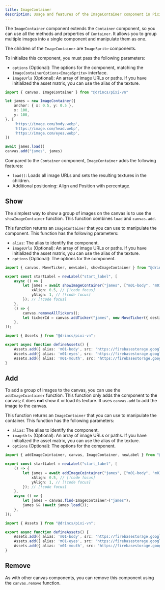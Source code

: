 ```yaml
---
title: ImageContainer
description: Usage and features of the ImageContainer component in Pixi’VN for grouping and manipulating multiple images as a single canvas component.
---
```


The `ImageContainer` component extends the <DynamicLink href="/start/canvas-components#base-components">`Container`</DynamicLink> component, so you can use all the methods and properties of `Container`. It allows you to group multiple images into a single component and manipulate them as one.

The children of the `ImageContainer` are <DynamicLink href="/start/canvas-images">`ImageSprite`</DynamicLink> components.

To initialize this component, you must pass the following parameters:

* `options` (Optional): The options for the component, matching the `ImageContainerOptions<ImageSprite>` interface.
* `imageUrls` (Optional): An array of image URLs or paths. If you have initialized the <DynamicLink href="/start/assets-management#initialize-the-asset-matrix-at-project-start">asset matrix</DynamicLink>, you can use the alias of the texture.

```ts
import { canvas, ImageContainer } from "@drincs/pixi-vn"

let james = new ImageContainer({
    anchor: { x: 0.5, y: 0.5 },
    x: 100,
    y: 100,
}, [
    'https://image.com/body.webp',
    'https://image.com/head.webp',
    'https://image.com/eyes.webp',
])

await james.load()
canvas.add("james", james)
```

Compared to the `Container` component, `ImageContainer` adds the following features:

* `load()`: Loads all image URLs and sets the resulting textures in the children.
* Additional positioning: <DynamicLink href="/start/canvas-position">Align and Position with percentage</DynamicLink>.

## Show

The simplest way to show a group of images on the canvas is to use the `showImageContainer` function. This function combines `load` and <DynamicLink href="/start/canvas-functions#add-a-canvas-component">`canvas.add`</DynamicLink>.

This function returns an `ImageContainer` that you can use to manipulate the component. This function has the following parameters:

* `alias`: The <DynamicLink href="/start/canvas-alias">alias</DynamicLink> to identify the component.
* `imageUrls` (Optional): An array of image URLs or paths. If you have initialized the <DynamicLink href="/start/assets-management#initialize-the-asset-matrix-at-project-start">asset matrix</DynamicLink>, you can use the alias of the texture.
* `options` (Optional): The options for the component.

```ts tab="labels/startLabel.ts"
import { canvas, MoveTicker, newLabel, showImageContainer } from "@drincs/pixi-vn";

export const startLabel = newLabel("start_label", [
    async () => {
        let james = await showImageContainer("james", ["m01-body", "m01-eyes", "m01-mouth"], { // [!code focus]
            xAlign: 0.5, // [!code focus]
            yAlign: 1, // [!code focus]
        }); // [!code focus]
    },
    () => {
        canvas.removeAllTickers();
        let tickerId = canvas.addTicker("james", new MoveTicker({ destination: { x: 0, y: 1, type: "align" } }));
    },
]);
```

```ts tab="utils/defineAssets.ts"
import { Assets } from "@drincs/pixi-vn";

export async function defineAssets() {
    Assets.add({ alias: 'm01-body', src: "https://firebasestorage.googleapis.com/v0/b/pixi-vn.appspot.com/o/public%2Fbreakdown%2Fm01%2Fm01-body.webp?alt=media" })
    Assets.add({ alias: 'm01-eyes', src: "https://firebasestorage.googleapis.com/v0/b/pixi-vn.appspot.com/o/public%2Fbreakdown%2Fm01%2Fm01-eyes-smile.webp?alt=media" })
    Assets.add({ alias: 'm01-mouth', src: "https://firebasestorage.googleapis.com/v0/b/pixi-vn.appspot.com/o/public%2Fbreakdown%2Fm01%2Fm01-mouth-smile00.webp?alt=media" })
}
```

<Sandbox
  template="qz66sg"
  entry="/src/labels/startLabel.ts,/src/utils/assets-utility.ts"
/>

## Add

To add a group of images to the canvas, you can use the `addImageCointainer` function. This function only adds the component to the canvas; it does **not** show it or load its texture. It uses <DynamicLink href="/start/canvas-functions#add-a-canvas-component">`canvas.add`</DynamicLink> to add the image to the canvas.

This function returns an `ImageContainer` that you can use to manipulate the container. This function has the following parameters:

* `alias`: The <DynamicLink href="/start/canvas-alias">alias</DynamicLink> to identify the component.
* `imageUrls` (Optional): An array of image URLs or paths. If you have initialized the <DynamicLink href="/start/assets-management#initialize-the-asset-matrix-at-project-start">asset matrix</DynamicLink>, you can use the alias of the texture.
* `options` (Optional): The options for the component.

```ts tab="labels/startLabel.ts"
import { addImageCointainer, canvas, ImageContainer, newLabel } from "@drincs/pixi-vn";

export const startLabel = newLabel("start_label", [
    () => {
        let james = await addImageCointainer("james", ["m01-body", "m01-eyes", "m01-mouth"], { // [!code focus]
            xAlign: 0.5, // [!code focus]
            yAlign: 1, // [!code focus]
        }); // [!code focus]
    },
    async () => {
        let james = canvas.find<ImageContainer>("james");
        james && (await james.load());
    },
]);
```

```ts tab="utils/defineAssets.ts"
import { Assets } from "@drincs/pixi-vn";

export async function defineAssets() {
    Assets.add({ alias: 'm01-body', src: "https://firebasestorage.googleapis.com/v0/b/pixi-vn.appspot.com/o/public%2Fbreakdown%2Fm01%2Fm01-body.webp?alt=media" })
    Assets.add({ alias: 'm01-eyes', src: "https://firebasestorage.googleapis.com/v0/b/pixi-vn.appspot.com/o/public%2Fbreakdown%2Fm01%2Fm01-eyes-smile.webp?alt=media" })
    Assets.add({ alias: 'm01-mouth', src: "https://firebasestorage.googleapis.com/v0/b/pixi-vn.appspot.com/o/public%2Fbreakdown%2Fm01%2Fm01-mouth-smile00.webp?alt=media" })
}
```

<Sandbox
  template="ptqws3"
  entry="/src/labels/startLabel.ts,/src/utils/assets-utility.ts"
/>

## Remove

As with other canvas components, you can remove this component using the <DynamicLink href="/start/canvas-functions#remove-a-canvas-component">`canvas.remove`</DynamicLink> function.
